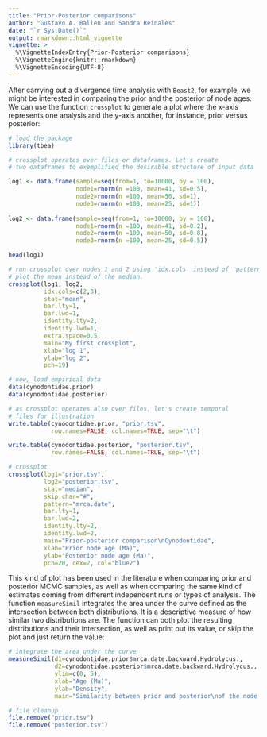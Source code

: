 ```yaml
---
title: "Prior-Posterior comparisons"
author: "Gustavo A. Ballen and Sandra Reinales"
date: "`r Sys.Date()`"
output: rmarkdown::html_vignette
vignette: >
  %\VignetteIndexEntry{Prior-Posterior comparisons}
  %\VignetteEngine{knitr::rmarkdown}
  %\VignetteEncoding{UTF-8}
---
```


After carrying out a divergence time analysis with `Beast2`, for example, we might be interested in comparing the prior and the posterior of node ages. We can use the function `crossplot` to generate a plot where the x-axis represents one analysis and the y-axis another, for instance, prior versus posterior:

```r
# load the package
library(tbea)

# crossplot operates over files or dataframes. Let's create
# two dataframes to exemplified the desirable structure of input data

log1 <- data.frame(sample=seq(from=1, to=10000, by = 100),
                   node1=rnorm(n =100, mean=41, sd=0.5),
                   node2=rnorm(n =100, mean=50, sd=1),
                   node3=rnorm(n =100, mean=25, sd=1))
 
log2 <- data.frame(sample=seq(from=1, to=10000, by = 100),
                   node1=rnorm(n =100, mean=41, sd=0.2),
                   node2=rnorm(n =100, mean=50, sd=0.8),
                   node3=rnorm(n =100, mean=25, sd=0.5))

head(log1)

# run crossplot over nodes 1 and 2 using 'idx.cols' instead of 'pattern', and
# plot the mean instead of the median.
crossplot(log1, log2,
          idx.cols=c(2,3),
          stat="mean",
          bar.lty=1,
          bar.lwd=1,
          identity.lty=2,
          identity.lwd=1,
          extra.space=0.5,
          main="My first crossplot",
          xlab="log 1",
          ylab="log 2",
          pch=19)

# now, load empirical data
data(cynodontidae.prior)
data(cynodontidae.posterior)

# as crossplot operates also over files, let's create temporal
# files for illustration
write.table(cynodontidae.prior, "prior.tsv",
            row.names=FALSE, col.names=TRUE, sep="\t")

write.table(cynodontidae.posterior, "posterior.tsv",
            row.names=FALSE, col.names=TRUE, sep="\t")

# crossplot
crossplot(log1="prior.tsv",
          log2="posterior.tsv",
          stat="median",
          skip.char="#",
          pattern="mrca.date",
          bar.lty=1,
          bar.lwd=2,
          identity.lty=2,
          identity.lwd=2,
          main="Prior-posterior comparison\nCynodontidae",
          xlab="Prior node age (Ma)",
          ylab="Posterior node age (Ma)",
          pch=20, cex=2, col="blue2")
```


This kind of plot has been used in the literature when comparing prior and posterior MCMC samples, as well as when comparing the same kind of estimates coming from different independent runs or types of analysis. The function `measureSimil` integrates the area under the curve defined as the intersection between both distributions. It is a descriptive measure of how similar two distributions are. The function can both plot the resulting distributions and their intersection, as well as print out its value, or skip the plot and just return the value:

```r
# integrate the area under the curve
measureSimil(d1=cynodontidae.prior$mrca.date.backward.Hydrolycus.,
             d2=cynodontidae.posterior$mrca.date.backward.Hydrolycus.,
             ylim=c(0, 5),
             xlab="Age (Ma)",
             ylab="Density",
             main="Similarity between prior and posterior\nof the node Hydrolycus")

# file cleanup
file.remove("prior.tsv")
file.remove("posterior.tsv")
```

